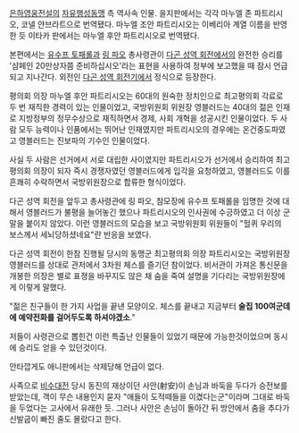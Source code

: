 [[은하영웅전설]]의 [[자유행성동맹]] 측 역사속 인물. 을지판에서는 각각 마누엘 존 파트리시오, 코넬 얀브라트으로 번역됐다. 마누엘 조안 파트리시오는 이베리아 계열 이름을 반영한 듯 이타카 판에서는 마누엘 후안 파트리시오로 번역됐다.

본편에서는 [[유수프 토패롤]]과 [[링 파오]] 총사령관이 [[다곤 성역 회전]]에서의 완전한 승리를 '샴페인 20만상자쯤 준비하십시오'라는 표현을 사용하여 정부에 보고했을 때 잠시 언급되고 지나간다. 외전인 [[다곤 성역 회전]]기에서 정식으로 등장한다. 

평의회 의장 마누엘 후안 파트리시오는 60대의 원숙한 정치인으로 최고평의회 각료로 두 번 재직한 경력이 있는 인물이었고, 국방위원회 위원장 영블러드는 40대의 젊은 인재로 지방정부의 정무수상으로 재직하면서 경제, 사회 개혁을 성공시킨 인물이었다. 두 사람 모두 능력이나 인품에서는 뛰어난 인재였지만 파트리시오의 경우에는 온건중도파였고 영블러드는 진보파의 기수인 인물이었다.

사실 두 사람은 선거에서 서로 대립한 사이였지만 파트리시오가 선거에서 승리하여 최고평의회 의장이 되자 즉시 경쟁자였던 영블러드에게 입각을 요청하였고, 영블러드도 이를 흔쾌히 수락하면서 국방위원장으로 합류한 형식이었다.

다곤 성역 회전을 앞두고 총사령관에 링 파오, 참모장에 유수프 토패롤을 임명한 것에 대해서 영블러드가 불평을 늘어놓긴 했으나 파트리시오의 인사권에 수긍하였고 더 이상 군말을 붙이지 않았다. 이런 영블러드의 모습을 보고 국방위원회 위원들이 "헐퀴 우리의 보스께서 세뇌당하셨네요"란 반응을 보였다.

다곤 성역 회전이 한참 진행될 당시의 동맹군 최고평의회 의장 파트리시오는 국방위원장 영블러드를 상대로 관저에서 3차원 체스를 즐기던 참이었다. 비서관이 가져온 통신문을 개봉한 의장은 별로 표졍을 바꾸지도 않은 채 숨을 죽여 설명을 기다리는 국방위원장에게 이렇게 말했다.
  
"젊은 친구들이 한 가지 사업을 끝낸 모양이오. 체스를 끝내고 지금부터 '''술집 100여군데에 예약전화를 걸어두도록 하셔야겠소'''."

저들이 사령관으로 뽑힌건 이런 특출난 인물들이 있었기 때문에 가능한것이었으며 동시에 승리도 얻을 수 있던것이다.

안타깝게도 애니판에서는 삭제당해 언급이 없다.

사족으로 [[비수대전]] 당시 동진의 재상이던 사안(射安)이 손님과 바둑을 두다가 승전보를 받았는데, 객이 무슨 내용인지 묻자 "애들이 도적떼들을 이겼다는군"이라며 그대로 바둑을 두었다는 고사에서 유래한 듯. 그러나 사안은 손님이 돌아간 뒤 방안에서 춤을 추다가 신발굽이 빠진 줄도 몰랐다고 한다.
